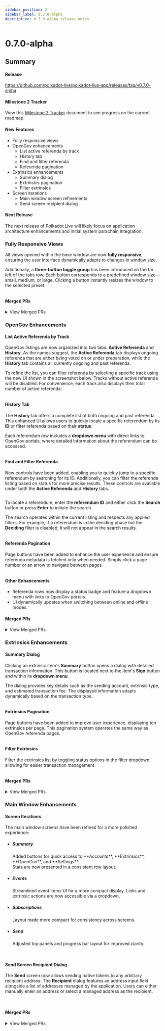 ```yaml
---
sidebar_position: 2
sidebar_label: 0.7.0-alpha
description: 0.7.0-alpha release notes.
---
```



# 0.7.0-alpha

## Summary

#### Release

https://github.com/polkadot-live/polkadot-live-app/releases/tag/v0.7.0-alpha

#### Milestone 2 Tracker

View this [Milestone 2 Tracker](https://docs.google.com/spreadsheets/d/1OnDXC8sXcX6DqMHZxLTVo6zQuEkEuZgBTIZHfpDoXLg/edit?usp=sharing) document to see progress on the current roadmap.

#### New Features

- Fully responsive views
- OpenGov enhancements
  - List active referenda by track
  - History tab
  - Find and filter referenda
  - Referenda pagination
- Extrinsics enhancements
  - Summary dialog
  - Extrinsics pagination
  - Filter extrinsics
- Screen iterations
  - Main window screen refinements
  - Send screen recipient dialog

#### Next Release

The next release of Polkadot Live will likely focus on application architecture enhancements and initial system parachain integration.

### Fully Responsive Views

All views opened within the base window are now **fully responsive**, ensuring the user interface dynamically adapts to changes in window size.

Additionally, a **three-button toggle group** has been introduced on the far left of the tabs row. Each button corresponds to a predefined window size—small, medium, or large. Clicking a button instantly resizes the window to the selected preset.

<Img url="/img/releases/0-7-0-alpha/responsive-01.jpg" maxHeight="80px" />

#### Merged PRs

<details>
  <summary>View Merged PRs</summary>
    - [feat: responsive views (#888)](https://github.com/polkadot-live/polkadot-live-app/pull/888)
      -  [feat: responsive accounts view (#887)](https://github.com/polkadot-live/polkadot-live-app/pull/887)
      -  [feat: responsive settings view (#889)](https://github.com/polkadot-live/polkadot-live-app/pull/889)
      -  [feat: responsive extrinsics view (#890)](https://github.com/polkadot-live/polkadot-live-app/pull/890)
      -  [feat: responsive open gov view (#891)](https://github.com/polkadot-live/polkadot-live-app/pull/891)
      -  [feat: responsive tabs view (#892)](https://github.com/polkadot-live/polkadot-live-app/pull/892)
      -  [feat: view footer (#904)](https://github.com/polkadot-live/polkadot-live-app/pull/904)
      -  [feat: base window resize toggles (#905)](https://github.com/polkadot-live/polkadot-live-app/pull/905)
</details>

### OpenGov Enhancements

#### List Active Referenda by Track

OpenGov listings are now organized into two tabs: **Active Referenda** and **History**. As the names suggest, the **Active Referenda** tab displays ongoing referenda that are either being voted on or under preparation, while the **History** tab contains all currently ongoing and past referenda.

To refine the list, you can filter referenda by selecting a specific track using the new UI shown in the screenshot below. Tracks without active referenda will be disabled. For convenience, each track also displays their total number of active referenda:

<Img url="/img/releases/0-7-0-alpha/opengov-05.jpg" maxHeight="350px" />

#### History Tab

The **History** tab offers a complete list of both ongoing and past referenda. This enhanced UI allows users to quickly locate a specific referendum by its **ID** or filter referenda based on their **status**.

Each referendum row includes a **dropdown menu** with direct links to OpenGov portals, where detailed information about the referendum can be accessed.

<Img url="/img/releases/0-7-0-alpha/opengov-01.jpg" maxHeight="350px" />

#### Find and Filter Referenda

New controls have been added, enabling you to quickly jump to a specific referendum by searching for its ID. Additionally, you can filter the referenda listing based on status for more precise results. These controls are available under both the **Active Referenda** and **History** tabs.

<Img url="/img/releases/0-7-0-alpha/opengov-02.jpg" maxHeight="120px" />

To locate a referendum, enter the **referendum ID** and either click the **Search** button or press **Enter** to initiate the search.

The search operates within the current listing and respects any applied filters. For example, if a referendum is in the deciding phase but the **Deciding** filter is disabled, it will not appear in the search results.

<Img url="/img/releases/0-7-0-alpha/opengov-04.jpg" maxHeight="274px" />

#### Referenda Pagination

Page buttons have been added to enhance the user experience and ensure referenda metadata is fetched only when needed. Simply click a page number or an arrow to navigate between pages.

<Img url="/img/releases/0-7-0-alpha/opengov-03.jpg" maxHeight="116px" />

#### Other Enhancements

- Referenda rows now display a status badge and feature a dropdown menu with links to OpenGov portals.
- UI dynamically updates when switching between online and offline modes.

#### Merged PRs

<details>
  <summary>View Merged PRs</summary>
    -  [chore: open gov improvements (#908)](https://github.com/polkadot-live/polkadot-live-app/pull/908)
        - [chore: open gov home grid iteration (#907)](https://github.com/polkadot-live/polkadot-live-app/pull/907)
        -  [chore: open gov component refactoring (#909)](https://github.com/polkadot-live/polkadot-live-app/pull/909)
        -  [chore: offline open gov ui (#910)](https://github.com/polkadot-live/polkadot-live-app/pull/910)
        -  [chore: referendum row drop down menu (#911)](https://github.com/polkadot-live/polkadot-live-app/pull/911)
        -  [feat: filter referenda by track (#912)](https://github.com/polkadot-live/polkadot-live-app/pull/912)
        -  [feat: ongoing referenda iteration (#913)](https://github.com/polkadot-live/polkadot-live-app/pull/913)
        -  [feat: referenda history (#914)](https://github.com/polkadot-live/polkadot-live-app/pull/914)
        -  [feat: find referendum dialog (#915)](https://github.com/polkadot-live/polkadot-live-app/pull/915)
    -  [feat: referenda filters (#921)](https://github.com/polkadot-live/polkadot-live-app/pull/921)
</details>

### Extrinsics Enhancements

#### Summary Dialog

Clicking an extrinsic item's **Summary** button opens a dialog with detailed transaction information. This button is located next to the item's **Sign** button and within its **dropdown menu**.

The dialog provides key details such as the sending account, extrinsic type, and estimated transaction fee. The displayed information adapts dynamically based on the transaction type.

<Img url="/img/releases/0-7-0-alpha/extrinsics-01.jpg" maxHeight="375px" />

#### Extrinsics Pagination

Page buttons have been added to improve user experience, displaying ten extrinsics per page. This pagination system operates the same way as OpenGov referenda pages.

<Img url="/img/releases/0-7-0-alpha/extrinsics-02.jpg" maxHeight="170px" />

#### Filter Extrinsics

Filter the extrinsics list by toggling status options in the filter dropdown, allowing for easier transaction management.

<Img url="/img/releases/0-7-0-alpha/extrinsics-03.jpg" maxHeight="404px" />

#### Merged PRs

<details>
  <summary>View Merged PRs</summary>
    -  [chore: extrinsics view improvements (#917)](https://github.com/polkadot-live/polkadot-live-app/pull/917)
        - [feat: extrinsic summary dialog (#916)](https://github.com/polkadot-live/polkadot-live-app/pull/916)
        -  [fix: extrinsic item dropdown state (#918)](https://github.com/polkadot-live/polkadot-live-app/pull/918)
        -  [feat: extrinsic item pagination (#919)](https://github.com/polkadot-live/polkadot-live-app/pull/919)
        -  [feat: extrinsic items filter (#920)](https://github.com/polkadot-live/polkadot-live-app/pull/920)
</details>

### Main Window Enhancements

#### Screen Iterations

The main window screens have been refined for a more polished experience:

- <h5 style={{ marginBottom: '0.25rem'}}>Summary</h5>
   Added buttons for quick access to **Accounts**, **Extrinsics**, **OpenGov**, and **Settings**.<br />
   Stats are now presented in a consistent row layout.
- <h5 style={{ marginBottom: '0.25rem'}}>Events</h5>
   Streamlined event items UI for a more compact display. Links and extrinsic actions are now accessible via a dropdown.
- <h5 style={{ marginBottom: '0.25rem'}}>Subscriptions</h5>
  Layout made more compact for consistency across screens.
- <h5 style={{ marginBottom: '0.25rem'}}>Send</h5>
  Adjusted top panels and progress bar layout for improved clarity.

<div style={{ display: 'flex', gap: '1rem', justifyContent: 'center'}}>
  <Img url="/img/releases/0-7-0-alpha/main-window-01.jpg" maxHeight="404px" />
  <Img url="/img/releases/0-7-0-alpha/main-window-04.jpg" maxHeight="404px" />
  <Img url="/img/releases/0-7-0-alpha/main-window-05.jpg" maxHeight="404px" />
  <Img url="/img/releases/0-7-0-alpha/main-window-06.jpg" maxHeight="404px" />
</div>

#### Send Screen Recipient Dialog

The **Send** screen now allows sending native tokens to any arbitrary recipient address. The **Recipient** dialog features an address input field alongside a list of addresses managed by the application. Users can either manually enter an address or select a managed address as the recipient.

<div style={{ display: 'flex', gap: '1rem', justifyContent: 'center'}}>
  <Img url="/img/releases/0-7-0-alpha/main-window-02.jpg" maxHeight="400px" />
  <Img url="/img/releases/0-7-0-alpha/main-window-03.jpg" maxHeight="400px" />
</div>

#### Merged PRs

<details>
  <summary>View Merged PRs</summary>
  -  [chore: main window improvements (#923)](https://github.com/polkadot-live/polkadot-live-app/pull/923)
      -  [chore: summary screen iteration (#922)](https://github.com/polkadot-live/polkadot-live-app/pull/922)
      -  [chore: events screen tweaks (#924)](https://github.com/polkadot-live/polkadot-live-app/pull/924)
      -  [chore: subscriptions screen tweaks (#925)](https://github.com/polkadot-live/polkadot-live-app/pull/925)
  -  [feat: send screen recipient dialog (#926)](https://github.com/polkadot-live/polkadot-live-app/pull/926)
  -  [chore: send native hook (#927)](https://github.com/polkadot-live/polkadot-live-app/pull/927)
  -  [chore: dialog component migration (#928)](https://github.com/polkadot-live/polkadot-live-app/pull/928)
</details>

